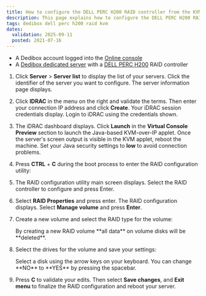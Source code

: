 ```yaml
---
title: How to configure the DELL PERC H200 RAID controller from the KVM
description: This page explains how to configure the DELL PERC H200 RAID controller on a Scaleway Dedibox from the KVM
tags: dedibox dell perc h200 raid kvm
dates:
  validation: 2025-09-11
  posted: 2021-07-16
---
```




<Requirements />

- A Dedibox account logged into the [Online console](https://console.online.net)
- A [Dedibox dedicated server](https://www.scaleway.com/en/dedibox/) with a [DELL PERC H200](https://www.dell.com/support/kbdoc/en-us/000134280/perc-dell-perc-h200-and-6gbps-sas-hba-features) RAID controller

1. Click **Server** > **Server list** to display the list of your servers. Click the identifier of the server you want to configure. The server information page displays.
2. Click **IDRAC** in the menu on the right and validate the terms. Then enter your connection IP address and click **Create**. Your iDRAC session credentials display. Login to iDRAC using the credentials shown.
3. The iDRAC dashboard displays. Click **Launch** in the **Virtual Console Preview** section to launch the Java-based KVM-over-IP applet. Once the server's screen output is visible in the KVM applet, reboot the machine.
    <Message type="tip">
      Set your Java security settings to **low** to avoid connection problems.
    </Message>
4. Press **CTRL** + **C** during the boot process to enter the RAID configuration utility:
    <Lightbox image={image} alt="" />
5. The RAID configuration utility main screen displays. Select the RAID controller to configure and press Enter.
    <Lightbox image={image2} alt="" />
6. Select **RAID Properties** and press enter. The RAID configuration displays. Select **Manage volume** and press **Enter**.
    <Lightbox image={image3} alt="" />
7. Create a new volume and select the RAID type for the volume:
    <Lightbox image={image4} alt="" />

    <Message type="important">
      By creating a new RAID volume **all data** on volume disks will be **deleted**.
    </Message>
8. Select the drives for the volume and save your settings:
    <Lightbox image={image5} alt="" />

    <Message type="tip">
      Select a disk using the arrow keys on your keyboard. You can change **NO** to **YES** by pressing the spacebar.
    </Message>
9. Press **C** to validate your edits. Then select **Save changes**, and **Exit menu** to finalize the RAID configuration and reboot your server.


